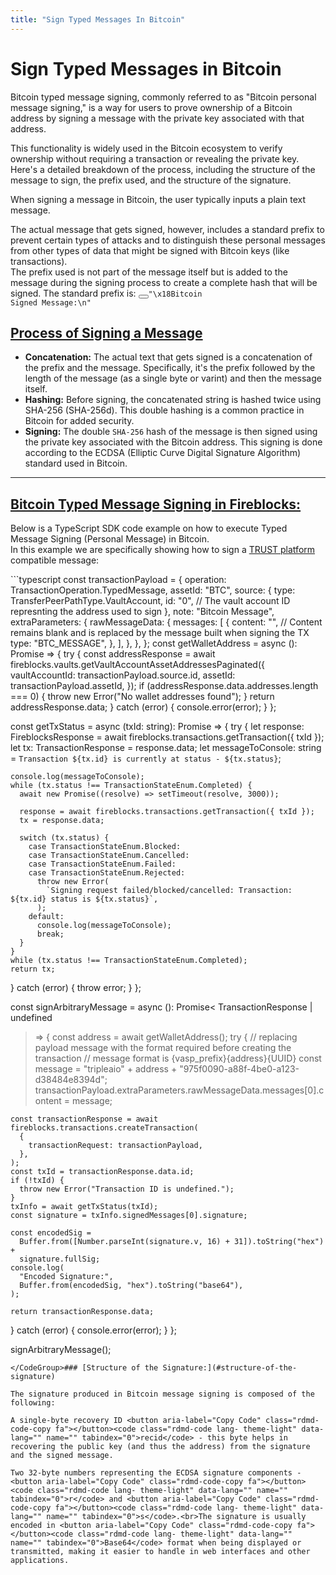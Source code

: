 ```yaml
---
title: "Sign Typed Messages In Bitcoin"
---
```

  
  # Sign Typed Messages in Bitcoin

Bitcoin typed message signing, commonly referred to as "Bitcoin personal message signing," is a way for users to prove ownership of a Bitcoin address by signing a message with the private key associated with that address.

This functionality is widely used in the Bitcoin ecosystem to verify ownership without requiring a transaction or revealing the private key. Here's a detailed breakdown of the process, including the structure of the message to sign, the prefix used, and the structure of the signature.

When signing a message in Bitcoin, the user typically inputs a plain text message.

The actual message that gets signed, however, includes a standard prefix to prevent certain types of attacks and to distinguish these personal messages from other types of data that might be signed with Bitcoin keys (like transactions).<br>The prefix used is not part of the message itself but is added to the message during the signing process to create a complete hash that will be signed. The standard prefix is: <button aria-label="Copy Code" class="rdmd-code-copy fa"></button><code class="rdmd-code lang- theme-light" data-lang="" name="" tabindex="0">"\x18Bitcoin Signed Message:\n"</code>

## [Process of Signing a Message](#process-of-signing-a-message)

*   **Concatenation:** The actual text that gets signed is a concatenation of the prefix and the message. Specifically, it's the prefix followed by the length of the message (as a single byte or varint) and then the message itself.
*   **Hashing:** Before signing, the concatenated string is hashed twice using SHA-256 (SHA-256d). This double hashing is a common practice in Bitcoin for added security.
*   **Signing:** The double `SHA-256` hash of the message is then signed using the private key associated with the Bitcoin address. This signing is done according to the ECDSA (Elliptic Curve Digital Signature Algorithm) standard used in Bitcoin.

* * *

## [Bitcoin Typed Message Signing in Fireblocks:](#bitcoin-typed-message-signing-in-fireblocks)

Below is a TypeScript SDK code example on how to execute Typed Message Signing (Personal Message) in Bitcoin.  
In this example we are specifically showing how to sign a [TRUST platform](https://www.coinbase.com/blog/introducing-the-travel-rule-universal-solution-technology-trust) compatible message:

<CodeGroup>
```typescript
const transactionPayload = {
  operation: TransactionOperation.TypedMessage,
  assetId: "BTC",
  source: {
    type: TransferPeerPathType.VaultAccount,
    id: "0", // The vault account ID represnting the address used to sign
  },
  note: "Bitcoin Message",
  extraParameters: {
    rawMessageData: {
      messages: [
        {
          content: "", // Content remains blank and is replaced by the message built when signing the TX
          type: "BTC_MESSAGE",
        },
      ],
    },
  },
};
const getWalletAddress = async (): Promise<VaultWalletAddress | any> => {
  try {
    const addressResponse =
      await fireblocks.vaults.getVaultAccountAssetAddressesPaginated({
        vaultAccountId: transactionPayload.source.id,
        assetId: transactionPayload.assetId,
      });
    if (addressResponse.data.addresses.length === 0) {
      throw new Error("No wallet addresses found");
    }
    return addressResponse.data;
  } catch (error) {
    console.error(error);
  }
};

const getTxStatus = async (txId: string): Promise<TransactionResponse> => {
  try {
    let response: FireblocksResponse<TransactionResponse> =
      await fireblocks.transactions.getTransaction({ txId });
    let tx: TransactionResponse = response.data;
    let messageToConsole: string = `Transaction ${tx.id} is currently at status - ${tx.status}`;

    console.log(messageToConsole);
    while (tx.status !== TransactionStateEnum.Completed) {
      await new Promise((resolve) => setTimeout(resolve, 3000));

      response = await fireblocks.transactions.getTransaction({ txId });
      tx = response.data;

      switch (tx.status) {
        case TransactionStateEnum.Blocked:
        case TransactionStateEnum.Cancelled:
        case TransactionStateEnum.Failed:
        case TransactionStateEnum.Rejected:
          throw new Error(
            `Signing request failed/blocked/cancelled: Transaction: ${tx.id} status is ${tx.status}`,
          );
        default:
          console.log(messageToConsole);
          break;
      }
    }
    while (tx.status !== TransactionStateEnum.Completed);
    return tx;
  } catch (error) {
    throw error;
  }
};

const signArbitraryMessage = async (): Promise<
  TransactionResponse | undefined
> => {
  const address = await getWalletAddress();
  try {
    // replacing payload message with the format required before creating the transaction
    // message format is {vasp_prefix}{address}{UUID}
    const message =
      "tripleaio" + address + "975f0090-a88f-4be0-a123-d38484e8394d";
    transactionPayload.extraParameters.rawMessageData.messages[0].content =
      message;

    const transactionResponse = await fireblocks.transactions.createTransaction(
      {
        transactionRequest: transactionPayload,
      },
    );
    const txId = transactionResponse.data.id;
    if (!txId) {
      throw new Error("Transaction ID is undefined.");
    }
    txInfo = await getTxStatus(txId);
    const signature = txInfo.signedMessages[0].signature;

    const encodedSig =
      Buffer.from([Number.parseInt(signature.v, 16) + 31]).toString("hex") +
      signature.fullSig;
    console.log(
      "Encoded Signature:",
      Buffer.from(encodedSig, "hex").toString("base64"),
    );

    return transactionResponse.data;
  } catch (error) {
    console.error(error);
  }
};

signArbitraryMessage();


```
</CodeGroup>### [Structure of the Signature:](#structure-of-the-signature)

The signature produced in Bitcoin message signing is composed of the following:

A single-byte recovery ID <button aria-label="Copy Code" class="rdmd-code-copy fa"></button><code class="rdmd-code lang- theme-light" data-lang="" name="" tabindex="0">recid</code> - this byte helps in recovering the public key (and thus the address) from the signature and the signed message.

Two 32-byte numbers representing the ECDSA signature components - <button aria-label="Copy Code" class="rdmd-code-copy fa"></button><code class="rdmd-code lang- theme-light" data-lang="" name="" tabindex="0">r</code> and <button aria-label="Copy Code" class="rdmd-code-copy fa"></button><code class="rdmd-code lang- theme-light" data-lang="" name="" tabindex="0">s</code>.<br>The signature is usually encoded in <button aria-label="Copy Code" class="rdmd-code-copy fa"></button><code class="rdmd-code lang- theme-light" data-lang="" name="" tabindex="0">Base64</code> format when being displayed or transmitted, making it easier to handle in web interfaces and other applications.